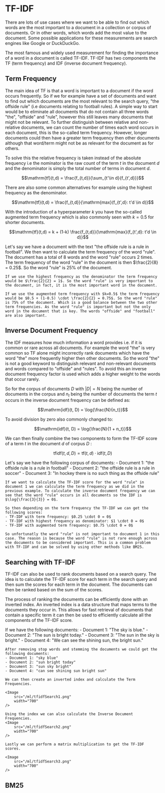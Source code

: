 
# TF-IDF

There are lots of use cases where we want to be able to find out which words are the most important to a document in a collection or corpus of documents. Or in other words, which words add the most value to the document. Some possible applications for these measurements are search engines like Google or DuckDuckGo.

The most famous and widely used measurement for finding the importance of a word in a document is called TF-IDF. TF-IDF has two components the TF (term frequency) and IDF (inverse document frequency).

## Term Frequency

The main idea of TF is that a word is important to a document if the word occurs frequently. So if we for example have a set of documents and want to find out which documents are the most relevant to the search query, "the offside rule" (i.e documents relating to football rules). A simple way to start would be to eliminate all documents that do not contain all three words "the", "offside" and "rule", however this still leaves many documents that might not be relevant. To further distinguish between relative and non-relative documents, we can count the number of times each word occurs in each document, this is the so-called term frequency. However, longer documents could then have a greater term frequency then other documents although that word/term might not be as relevant for the document as for others.

To solve this the relative frequency is taken instead of the absolute frequency i.e the nominator is the raw count of the term $t$ in the document $d$ and the denominator is simply the total number of terms in document $d$.

```math
\mathrm{tf}(t,d) = \frac{f_{t,d}}{\sum_{t'\in d}{f_{t',d}}}
```

There are also some common alternatives for example using the highest frequency as the denominator.

```math
\mathrm{tf}(t,d) = \frac{f_{t,d}}{\mathrm{max}(f_{t',d}: t'd \in d)}
```

With the introduction of a hyperparameter $k$ you have the so-called augmented term frequency which is also commonly seen with $k=0.5$ for shorter documents.

```math
\mathrm{tf}(t,d) = k + (1-k) \frac{f_{t,d}}{\mathrm{max}(f_{t',d}: t'd \in d)}
```

<Callout type="example">
    Let's say we have a document with the text "the offside rule is a rule in football". We then want to calculate the term frequency of the word "rule". The document has a total of 8 words and the word "rule" occurs 2 times. The term frequency of the word "rule" in the document is then $\frac{2}{8} = 0.25$. So the word "rule" is 25% of the document.

    If we use the highest frequency as the denominator the term frequency would be $\frac{2}{2} = 1$. So the word "rule" is very important to the document, in fact, it is the most important word in the document.

    If we use the augmented term frequency with $k=0.5$ the term frequency would be $0.5 + (1-0.5) \cdot \frac{2}{2} = 0.75$. So the word "rule" is 75% of the document. Which is a good balance between the two other term frequencies. As the word "rule" is important but not the only word in the document that is key. The words "offside" and "football" are also important.
</Callout>

## Inverse Document Frequency

The IDF measures how much information a word provides i.e. if it is common or rare across all documents. For example the word "the" is very common so TF alone might incorrectly rank documents which have the word "the" more frequently higher then other documents. So the word "the" is not a good keyword to distinguish relevant and non-relevant documents and words compared to "offside" and "rules". To avoid this an inverse document frequency factor is used which adds a higher weight to the words that occur rarely.

So for the corpus of documents $D$ with $|D|=N$ being the number of documents in the corpus and $n_t$ being the number of documents the term $t$ occurs in the inverse document frequency can be defined as:

```math
\mathrm{idf}(t, D) = \log{\frac{N}{n_t}}
```

To avoid division by zero also commonly changed to:

```math
\mathrm{idf}(t, D) = \log{\frac{N}{1 + n_t}}
```

We can then finally combine the two components to form the TF-IDF score of a term $t$ in the document $d$ of corpus $D$ :

```math
\mathrm{tfidf}(t,d,D)=\mathrm{tf}(t,d) \cdot \mathrm{idf}(t,D)
```

<Callout type="example">
    Let's say we have the following corpus of documents:
    - Document 1: "the offside rule is a rule in football"
    - Document 2: "the offside rule is a rule in soccer"
    - Document 3: "In hockey there is no such thing as the offside rule"

    If we want to calculate the TF-IDF score for the word "rule" in document 1 we can calculate the term frequency as we did in the previous example. To calculate the inverse document frequency we can see that the word "rule" occurs in all documents so the IDF is $\log{\frac{3}{3}} = 0$. 
    
    So then depending on the term frequency the TF-IDF we can get the following scores:
    - TF-IDF with term frequency: $0.25 \cdot 0 = 0$
    - TF-IDF with highest frequency as denominator: $1 \cdot 0 = 0$
    - TF-IDF with augmented term frequency: $0.75 \cdot 0 = 0$

    So unfortunatly the word "rule" is not important to document 1 in this case. The reason is because the word "rule" is not rare enough across the documents to be considered important. This is a common problem with TF-IDF and can be solved by using other methods like BM25.
</Callout>

## Searching with TF-IDF

TF-IDF can also be used to rank documents based on a search query. The idea is to calculate the TF-IDF score for each term in the search query and then sum the scores for each term in the document. The documents can then be ranked based on the sum of the scores. 

The process of ranking the documents can be efficiently done with an inverted index. An inverted index is a data structure that maps terms to the documents they occur in. This allows for fast retrieval of documents that contain a specific term it can then be used to efficiently calculate all the components of the TF-IDF score.

<Callout type="example">
    If we have the following documents:
    - Document 1: "The sky is blue."
    - Document 2: "The sun is bright today."
    - Document 3: "The sun in the sky is bright."
    - Document 4: "We can see the shining sun, the bright sun."

    After removing stop words and stemming the documents we could get the following documents:
    - Document 1: "sky blue"
    - Document 2: "sun bright today"
    - Document 3: "sun sky bright"
    - Document 4: "can see shining sun bright sun"

    We can then create an inverted index and calculate the Term Frequencies.
    
    <Image 
        src="/ml/tfidfSearch1.png" 
        width="700"
    />

    Using the index we can also calculate the Inverse Document Frequencies.
    <Image 
        src="/ml/tfidfSearch2.png" 
        width="700"
    />

    Lastly we can perform a matrix multiplication to get the TF-IDF scores.

    <Image 
        src="/ml/tfidfSearch3.png" 
        width="700"
    />
</Callout>

## BM25